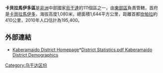 {{Infobox settlement
|name=卡貝拉馬伊多區
|settlement_type=
|native_name      =
|nickname           = 
|image_skyline      
|image_size          = 
|image_caption       =
|image_flag         = 
|image_seal         =
|image_map          = <!-- 檔案不存在 Kaberamaido District Uganda.png -->
|map_caption        = 
|coordinates_region   = UG
|subdivision_type1   = 國家
|subdivision_name1   = {{flag|Uganda}}
|subdivision_type2   = 地理區
|subdivision_name2   = [[東部區_(烏干達)|東部區]]
|subdivision_type3   = 首府
|subdivision_name3   = [[卡貝拉馬伊多|卡貝拉馬伊多]]
|subdivision_type4   = 
|subdivision_name4   = 
|leader_title       =
|leader_name        =
|established_title  =
|established_date   = 
|area_magnitude     = 
|area_total_km2         =1644 
|area_land_km2          =1210
|area_water_km2         =434
|population_as_of   = 2010估計
|population_note    = 
|population_total   = 195400
|population_metro   = 
|population_density_km2 =161.5 
|timezone           =[[東非時間|東非時間]]
|utc_offset         = +3
|timezone_DST       = 
|utc_offset_DST     = 
|latd=01|latm=47|lats=|latNS=N
|longd=33|longm=09|longs=|longEW=E
|elevation_m          = 1080
|blank_name             =
|blank_info             =
|website            = [https://web.archive.org/web/20070314051703/http://www.kaberamaido.go.ug/]
|footnotes          = 
}}

'''卡貝拉馬伊多區'''是[[非洲|非洲]]中部國家[[烏干達|烏干達]]的111個區之一，由[[東部區_(烏干達)|東部區]]負責管轄，首府是[[卡貝拉馬伊多|卡貝拉馬伊多]]，海拔高度1,080米，總面積1,644平方公里，距離首都[[坎帕拉|坎帕拉]]約410公里，2010年人口估計為195,400。

==外部連結==
* [https://web.archive.org/web/20070314051703/http://www.kaberamaido.go.ug/ Kaberamaido District Homepage]*[http://www.kaberamaido.go.ug/opportunities/pdfs/Vital District Statistics.pdf Kaberamaido District Demographics]{{Wayback|url=http://www.kaberamaido.go.ug/ |date=20070314051703 }}

{{coord|01|47|N|33|09|E|region:UG_type:adm1st|display=title}}

{{Uganda-stub}}
{{烏干達行政區劃}}

[[Category:乌干达区份|Category:乌干达区份]]